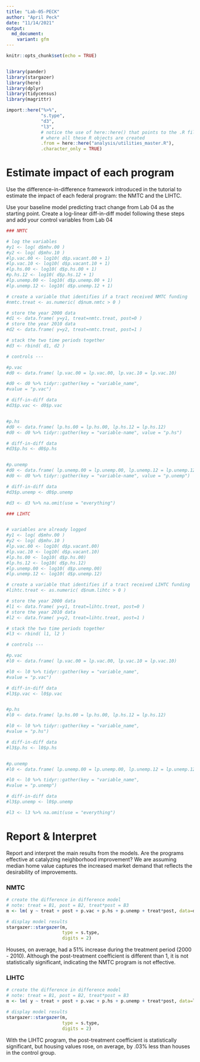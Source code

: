 ```yaml
---
title: "Lab-05-PECK"
author: "April Peck"
date: "11/14/2021"
output:
  md_document:
    variant: gfm
---
```


```r
knitr::opts_chunk$set(echo = TRUE)


library(pander)
library(stargazer)
library(here)
library(dplyr)
library(tidycensus)
library(magrittr)

import::here("%>%",
             "s.type",
             "d3",
             "l3",
             # notice the use of here::here() that points to the .R file
             # where all these R objects are created
             .from = here::here("analysis/utilities_master.R"),
             .character_only = TRUE)

```

# Estimate impact of each program
Use the difference-in-difference framework introduced in the tutorial to estimate the impact of each federal program: the NMTC and the LIHTC.

Use your baseline model predicting tract change from Lab 04 as the starting point.
Create a log-linear diff-in-diff model following these steps and add your control variables from Lab 04



```r

### NMTC

# log the variables
#y1 <- log( d$mhv.00 )
#y2 <- log( d$mhv.10 )
#lp.vac.00 <- log10( d$p.vacant.00 + 1)
#lp.vac.10 <- log10( d$p.vacant.10 + 1)
#lp.hs.00 <- log10( d$p.hs.00 + 1)
#p.hs.12 <- log10( d$p.hs.12 + 1)
#lp.unemp.00 <- log10( d$p.unemp.00 + 1)
#lp.unemp.12 <- log10( d$p.unemp.12 + 1)

# create a variable that identifies if a tract received NMTC funding
#nmtc.treat <- as.numeric( d$num.nmtc > 0 )

# store the year 2000 data
#d1 <- data.frame( y=y1, treat=nmtc.treat, post=0 )
# store the year 2010 data
#d2 <- data.frame( y=y2, treat=nmtc.treat, post=1 )

# stack the two time periods together
#d3 <- rbind( d1, d2 )

# controls ---

#p.vac
#d0 <- data.frame( lp.vac.00 = lp.vac.00, lp.vac.10 = lp.vac.10)

#d0 <- d0 %>% tidyr::gather(key = "variable_name",
#value = "p.vac")

# diff-in-diff data
#d3$p.vac <- d0$p.vac


#p.hs
#d0 <- data.frame( lp.hs.00 = lp.hs.00, lp.hs.12 = lp.hs.12)
#d0 <- d0 %>% tidyr::gather(key = "variable-name", value = "p.hs")

# diff-in-diff data
#d3$p.hs <- d0$p.hs


#p.unemp
#d0 <- data.frame( lp.unemp.00 = lp.unemp.00, lp.unemp.12 = lp.unemp.12)
#d0 <- d0 %>% tidyr::gather(key = "variable-name", value = "p.unemp")

# diff-in-diff data
#d3$p.unemp <- d0$p.unemp

#d3 <- d3 %>% na.omit(use = "everything")


```



```r

### LIHTC


# variables are already logged
#y1 <- log( d$mhv.00 )
#y2 <- log( d$mhv.10 )
#lp.vac.00 <- log10( d$p.vacant.00)
#lp.vac.10 <- log10( d$p.vacant.10)
#lp.hs.00 <- log10( d$p.hs.00)
#lp.hs.12 <- log10( d$p.hs.12)
#lp.unemp.00 <- log10( d$p.unemp.00)
#lp.unemp.12 <- log10( d$p.unemp.12)

# create a variable that identifies if a tract received LIHTC funding
#lihtc.treat <- as.numeric( d$num.lihtc > 0 )

# store the year 2000 data
#l1 <- data.frame( y=y1, treat=lihtc.treat, post=0 )
# store the year 2010 data
#l2 <- data.frame( y=y2, treat=lihtc.treat, post=1 )

# stack the two time periods together
#l3 <- rbind( l1, l2 )

# controls ---

#p.vac
#l0 <- data.frame( lp.vac.00 = lp.vac.00, lp.vac.10 = lp.vac.10)

#l0 <- l0 %>% tidyr::gather(key = "variable_name",
#value = "p.vac")

# diff-in-diff data
#l3$p.vac <- l0$p.vac


#p.hs
#l0 <- data.frame( lp.hs.00 = lp.hs.00, lp.hs.12 = lp.hs.12)

#l0 <- l0 %>% tidyr::gather(key = "variable_name",
#value = "p.hs")

# diff-in-diff data
#l3$p.hs <- l0$p.hs


#p.unemp
#l0 <- data.frame( lp.unemp.00 = lp.unemp.00, lp.unemp.12 = lp.unemp.12)

#l0 <- l0 %>% tidyr::gather(key = "variable_name",
#value = "p.unemp")

# diff-in-diff data
#l3$p.unemp <- l0$p.unemp

#l3 <- l3 %>% na.omit(use = "everything")

```

# Report & Interpret
Report and interpret the main results from the models. Are the programs effective at catalyzing neighborhood improvement? We are assuming median home value captures the increased market demand that reflects the desirability of improvements.

### NMTC
```r

# create the difference in difference model
# note: treat = B1, post = B2, treat*post = B3
m <- lm( y ~ treat + post + p.vac + p.hs + p.unemp + treat*post, data=d3, na.rm = TRUE )

# display model results
stargazer::stargazer(m,
                     type = s.type,
                     digits = 2)
```

Houses, on average, had a 51% increase during the treatment period (2000 - 2010). Although the post-treatment coefficient is different than 1, it is not statistically significant, indicating the NMTC program is not effective.


### LIHTC
```r

# create the difference in difference model
# note: treat = B1, post = B2, treat*post = B3
m <- lm( y ~ treat + post + p.vac + p.hs + p.unemp + treat*post, data=l3 )

# display model results
stargazer::stargazer(m,
                     type = s.type,
                     digits = 2)
```

With the LIHTC program, the post-treatment coefficient is statistically significant, but housing values rose, on average, by .03% less than houses in the control group.
